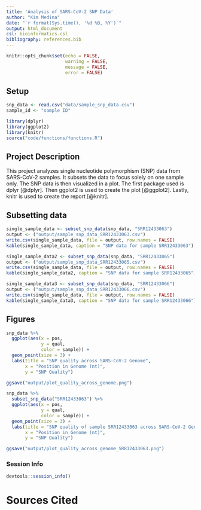 ```yaml
---
title: 'Analysis of SARS-CoV-2 SNP Data'
author: "Kim Medina"
date: "`r format(Sys.time(), '%d %B, %Y')`"
output: html_document
csl: bioinformatics.csl
bibliography: references.bib
---
```


```r
knitr::opts_chunk$set(echo = FALSE,
                      warning = FALSE,
                      message = FALSE,
                      error = FALSE)
```

## Setup
```r
snp_data <- read.csv("data/sample_snp_data.csv")
sample_id <- "sample ID"
```

```r
library(dplyr)
library(ggplot2)
library(knitr)
source("code/functions/functions.R")
```

## Project Description

This project analyzes single nucleotide polymorphism (SNP) data from SARS-CoV-2 samples. It subsets the data to focus solely on one sample only. The SNP data is then visualized in a plot. The first package used is dplyr [@dplyr]. Then ggplot2 is used to create the plot [@ggplot2]. Lastly, knitr is used to create the report [@knitr].

## Subsetting data

```r
single_sample_data <- subset_snp_data(snp_data, "SRR12433063")
output <- ("output/sample_snp_data_SRR12433063.csv")
write.csv(single_sample_data, file = output, row.names = FALSE)
kable(single_sample_data, caption = "SNP data for sample SRR12433063")
```

```r
single_sample_data2 <- subset_snp_data(snp_data, "SRR12433065")
output <- ("output/sample_snp_data_SRR12433065.csv")
write.csv(single_sample_data, file = output, row.names = FALSE)
kable(single_sample_data2, caption = "SNP data for sample SRR12433065")
```

```r
single_sample_data3 <- subset_snp_data(snp_data, "SRR12433066")
output <- ("output/sample_snp_data_SRR12433066.csv")
write.csv(single_sample_data, file = output, row.names = FALSE)
kable(single_sample_data3, caption = "SNP data for sample SRR12433066")
```

## Figures

```r
snp_data %>%
  ggplot(aes(x = pos,
             y = qual,
             color = sample)) +
  geom_point(size = 3) +
  labs(title = "SNP quality across SARS-CoV-2 Genome",
       x = "Position in Genome (nt)",
       y = "SNP Quality")

ggsave("output/plot_quality_across_genome.png")
```

```r
snp_data %>%
  subset_snp_data("SRR12433063") %>%
  ggplot(aes(x = pos,
             y = qual,
             color = sample)) +
  geom_point(size = 3) +
  labs(title = "SNP quality of sample SRR12433063 across SARS-CoV-2 Genome",
       x = "Position in Genome (nt)",
       y = "SNP Quality")

ggsave("output/plot_quality_across_genome_SRR12433063.png")
```

### Session Info
```r
devtools::session_info()
```

# Sources Cited
